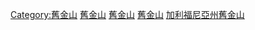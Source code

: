 {{Commons category|Geography of San Francisco}}

[[Category:舊金山|Category:舊金山]]
[[Category:加利福尼亞州各城市地理|舊金山]]
[[Category:加利福尼亞州各縣地理|舊金山]]
[[Category:舊金山灣區地理|舊金山]]
[[Category:美國各城市地理|加利福尼亞州舊金山]]
